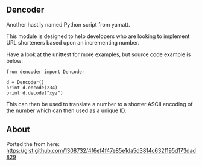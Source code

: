 == Dencoder ==
Another hastily named Python script from yamatt.

This module is designed to help developers who are looking to implement URL shorteners based upon an incrementing number.

Have a look at the unittest for more examples, but source code example is below:

<pre>
from dencoder import Dencoder

d = Dencoder()
print d.encode(234)
print d.decode("xyz")
</pre>

This can then be used to translate a number to a shorter ASCII encoding of the number which can then used as a unique ID.

== About ==
Ported the from here:
https://gist.github.com/1308732/4f6ef4f47e85e1da5d3814c632f195d173dad829
